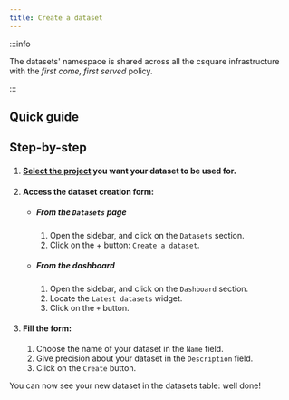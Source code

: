 ```yaml
---
title: Create a dataset
---
```



:::info

The datasets' namespace is shared across all the csquare infrastructure with the _first come, first served_ policy.

:::

## Quick guide

<VideoPlayer src="https://cdn.csquare.run/docs/webm/create-a-dataset.webm" />

## Step-by-step

1. #### [Select the project](../projects/select-a-project.mdx) you want your dataset to be used for.
2. #### Access the dataset creation form:
   - ##### From the `Datasets` page
     1. Open the sidebar, and click on the `Datasets` section.
     2. Click on the + button: `Create a dataset`.
   - ##### From the dashboard
     1. Open the sidebar, and click on the `Dashboard` section.
     2. Locate the `Latest datasets` widget.
     3. Click on the `+` button.
3. #### Fill the form:
   1. Choose the name of your dataset in the `Name` field.
   2. Give precision about your dataset in the `Description` field.
   3. Click on the `Create` button.

You can now see your new dataset in the datasets table: well done!

